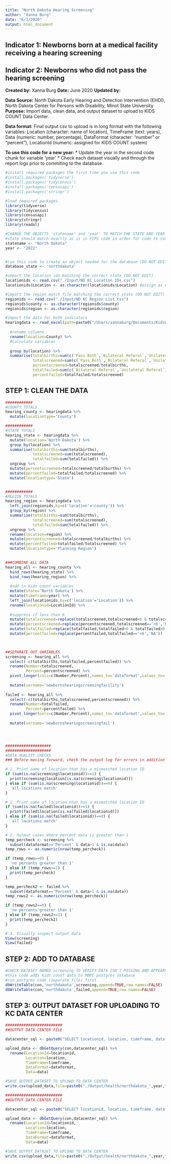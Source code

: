 ```yaml
---
title: "North Dakota Hearing Screening"
author: "Xanna Burg"
date: "6/1/2020"
output: html_document
---
```


## Indicator 1: Newborns born at a medical facility receiving a hearing screening
## Indicator 2: Newborns who did not pass the hearing screening

**Created by:** Xanna Burg
**Date:** June 2020
**Updated by:**

**Data Source:** North Dakota Early Hearing and Detection Intervention (EHDI), North Dakota Center for Persons with Disability, Minot State University
**Purpose:** Import data, clean data, and output dataset to upload to KIDS COUNT Data Center.

**Data format:** Final output csv to upload is in long format with the following variables: Location (character: name of location), TimeFrame (text: years), Data (numeric: number, percentage), DataFormat (character: "number" or "percent"), LocationId (numeric: assigned for KIDS COUNT system)


**To use this code for a new year:**
* Update the year in the second code chunk for variable 'year'
* Check each dataset visually and through the report logs prior to commiting to the database.


```r
#install required packages the first time you use this code
#install.packages('tidyverse')
#install.packages('tidycensus')
#install.packages('censusapi')
#install.packages('stringr')

#load required packages
library(tidyverse)
library(tidycensus)
library(censusapi)
library(stringr)
library(readxl)
```


```r
#CHANGE THE OBJECTS 'statename' and 'year' TO MATCH THE STATE AND YEAR
#state should match exactly as is in FIPS code in order for code to correctly run
statename <- "North Dakota"
year <- "2022"


#run this code to create an object needed for the database (DO NOT EDIT)
database_state <- 'northdakota'

#import the location ids matching the correct state (DO NOT EDIT)
locationids <- read.csv("./Input/ND KC Location IDs.csv")
locationids$Location <- as.character(locationids$Location) #assign as character instead of factor for merging

#import the region match file matching the correct state (DO NOT EDIT)
regionids <- read.csv("./Input/ND KC Region List.csv") 
regionids$county <- as.character(regionids$county)
regionids$region <- as.character(regionids$region)

```

```r
#import the data for both indicators
hearingdata <- read_excel(path=paste0("/Users/xannaburg/Documents/KidsCountData/Input/health/northdakota_",year,"_newbornscreeningdata.xlsx")) %>%
  
  #rename columns
  rename(location=County) %>%
  #calculate variables
  
  group_by(location) %>%
  summarise(totalbirths=sum(c(`Pass Both`,`Bilateral Referal`,`Unilateral Referal`,`Missed`,`No Screen Outcome`,`Not Indicated`,`Not Required`,`Moved Out Of State`,`Deceased`),na.rm=TRUE),
            totalscreened=sum(c(`Pass Both`,`Bilateral Referal`,`Unilateral Referal`),na.rm=TRUE),
            percentscreened=totalscreened/totalbirths,
            totalfailed=sum(c(`Bilateral Referal`,`Unilateral Referal`),na.rm=TRUE),
            percentfailed=totalfailed/totalscreened) 
```



## STEP 1: CLEAN THE DATA
```r
############
#COUNTY TOTALS
hearing_county <- hearingdata %>%
  mutate(locationtype='County')

############
#STATE TOTALS 
hearing_state <- hearingdata %>%
  mutate(location='North Dakota') %>%
  group_by(location) %>%
  summarise(totalbirths=sum(totalbirths),
            totalscreened=sum(totalscreened),
            totalfailed=sum(totalfailed)) %>%
  ungroup %>%
  mutate(percentscreened=totalscreened/totalbirths) %>%
  mutate(percentfailed=totalfailed/totalscreened) %>%
  mutate(locationtype='State')


############
#REGION TOTALS 
hearing_region <- hearingdata %>%
  left_join(regionids,by=c('location'='county')) %>%
  group_by(region) %>%
  summarise(totalbirths=sum(totalbirths),
            totalscreened=sum(totalscreened),
            totalfailed=sum(totalfailed)) %>%
  ungroup %>%
  rename(location=region) %>%
  mutate(percentscreened=totalscreened/totalbirths) %>%
  mutate(percentfailed=totalfailed/totalscreened) %>%
  mutate(locationtype='Planning Region')
  

###COMBINE ALL DATA
hearing_all <- hearing_county %>%
  bind_rows(hearing_state) %>%
  bind_rows(hearing_region) %>%
  
  #add in kids count variables
  mutate(state='North Dakota') %>%
  mutate(timeframe=year) %>%
  left_join(locationids,by=c('location'='Location')) %>%
  rename(locationid=LocationId) %>%
  
  #suppress if less than 6
  mutate(totalscreened=replace(totalscreened,totalscreened<6 & totalscreened>0,'<6')) %>%
  mutate(percentscreened=replace(percentscreened,totalscreened=='<6','NA')) %>%
  mutate(totalfailed=replace(totalfailed,totalfailed<6 & totalfailed>0,'<6')) %>%
  mutate(percentfailed=replace(percentfailed,totalfailed=='<6','NA')) 

  

##SEPARATE OUT VARIABLES
screening <- hearing_all %>%
  select(-c(totalbirths,totalfailed,percentfailed)) %>%
  rename(Number=totalscreened,
         Percent=percentscreened) %>%
  pivot_longer(cols=c(Number,Percent),names_to='dataformat',values_to='data') %>%
   
  mutate(varname='newbornshearingscreeningfacility')
  
failed <- hearing_all %>%
  select(-c(totalbirths,totalscreened,percentscreened)) %>%
  rename(Number=totalfailed,
         Percent=percentfailed) %>%
  pivot_longer(cols=c(Number,Percent),names_to='dataformat',values_to='data') %>%
   
  mutate(varname='newbornshearingscreeningfail')




####################
####################
#DATA QUALITY CHECKS
### Before moving forward, check the output log for errors in addition to checking specifically for these quality checks

# 1. Print name of location that has a mismatched location ID
if (sum(is.na(screening$locationid))>=1) {
  print(screening$location[is.na(screening$locationid)])
} else if (sum(is.na(screening$locationid))==0) {
  'all locations match'
}

# 1. Print name of location that has a mismatched location ID
if (sum(is.na(failed$locationid))>=1) {
  print(failed$location[is.na(failed$locationid)])
} else if (sum(is.na(failed$locationid))==0) {
  'all locations match'
}

# 2. Output cases where percent data is greater than 1
temp_percheck <- screening %>%
  subset(dataformat=='Percent' & data>1 & is.na(data))
temp_rows <- as.numeric(nrow(temp_percheck))

if (temp_rows==0) {
  'no percents greater than 1'
} else if (temp_rows>=1) {
  print(temp_percheck)
}

temp_percheck2 <- failed %>%
  subset(dataformat=='Percent' & data>1 & is.na(data))
temp_rows2 <- as.numeric(nrow(temp_percheck))

if (temp_rows2==0) {
  'no percents greater than 1'
} else if (temp_rows2>=1) {
  print(temp_percheck2)
}

# 3. Visually inspect output data
View(screening)
View(failed)
```

## STEP 2: ADD TO DATABASE
```r
#CHECK DATASET NAMED screening TO VERIFY DATA ISN'T MISSING AND APPEARS CORRECT
#this code adds kids count data to MBPC postgres database
#run postgres code (separate file) first
dbWriteTable(con,'northdakota',screening,append=TRUE,row.names=FALSE)
dbWriteTable(con,'northdakota',failed,append=TRUE,row.names=FALSE)
```

## STEP 3: OUTPUT DATASET FOR UPLOADING TO KC DATA CENTER
```r
#########################
##OUTPUT DATA CENTER FILE

datacenter_sql <- paste0("SELECT locationid, location, timeframe, dataformat, data FROM ", database_state," WHERE timeframe='",year,"' AND varname='newbornshearingscreeningfacility';")

upload_data <- dbGetQuery(con,datacenter_sql) %>%
  rename(LocationId=locationid,
         Location=location,
         TimeFrame=timeframe,
         DataFormat=dataformat,
         Data=data)

#SAVE OUTPUT DATASET TO UPLOAD TO DATA CENTER
write.csv(upload_data,file=paste0("./Output/health/northdakota_",year,"_newbornshearingscreeningfacility.csv"),row.names=FALSE)

```

```r
#########################
##OUTPUT DATA CENTER FILE

datacenter_sql <- paste0("SELECT locationid, location, timeframe, dataformat, data FROM ", database_state," WHERE timeframe='",year,"' AND varname='newbornshearingscreeningfail';")

upload_data <- dbGetQuery(con,datacenter_sql) %>%
  rename(LocationId=locationid,
         Location=location,
         TimeFrame=timeframe,
         DataFormat=dataformat,
         Data=data)

#SAVE OUTPUT DATASET TO UPLOAD TO DATA CENTER
write.csv(upload_data,file=paste0("./Output/health/northdakota_",year,"_newbornshearingscreeningfail.csv"),row.names=FALSE)

```


